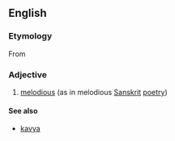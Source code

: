 ==English==

===Etymology===
From {{etyl|sa|en}} {{m|sa|रव्य||audible, to be heard, worth hearing}}

===Adjective===
{{head|en|adjective}}

# [[melodious]] (as in melodious [[Sanskrit]] [[poetry]])

====See also====
* [[kavya]]